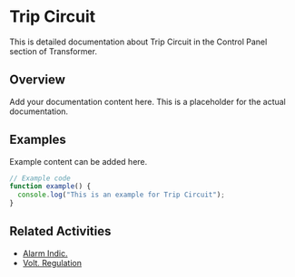 # Trip Circuit

This is detailed documentation about Trip Circuit in the Control Panel section of Transformer.

## Overview

Add your documentation content here. This is a placeholder for the actual documentation.

## Examples

Example content can be added here.

```typescript
// Example code
function example() {
  console.log("This is an example for Trip Circuit");
}
```

## Related Activities

- [Alarm Indic.](/docs/transformer/control-panel/alarm-indic)
- [Volt. Regulation](/docs/transformer/control-panel/volt-regulation)
